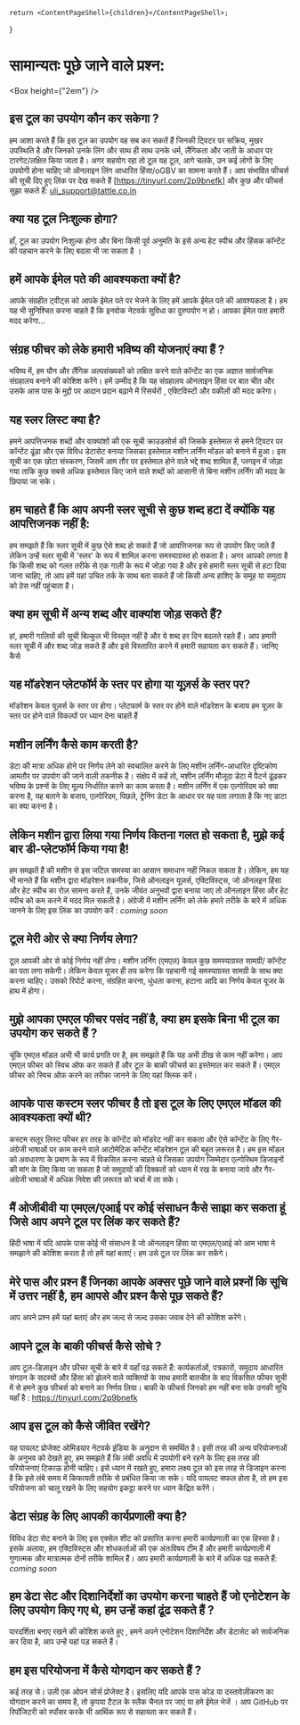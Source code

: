 
    return <ContentPageShell>{children}</ContentPageShell>;
}

# सामान्यतः पूछे जाने वाले प्रश्न:

<Box height={"2em"} />

## इस टूल का उपयोग कौन कर सकेगा ?

हम आशा करते हैं कि इस टूल का उपयोग वह सब कर सकतें हैं  जिनकी ट्विटर पर सक्रिय, मुखर उपस्थिति है और जिनको उनके लिंग और साथ ही साथ उनके धर्म, लैंगिकता और जाती के आधार पर टारगेट/लक्षित किया जाता है। अगर सहयोग रहा तो टूल यह टूल, आगे चलके, उन कई लोगों के लिए उपयोगी होना चाहिए जो ऑनलाइन लिंग आधारित हिंसा/oGBV का सामना करते हैं। आप संभावित फीचर्स की सूची दिए हुए लिंक पर देख सकते हैं [https://tinyurl.com/2p9bnefk] और  कुछ और फीचर्स सुझा सकते हैं: uli_support@tattle.co.in


## क्या यह टूल निःशुल्क होगा?

हाँ, टूल का उपयोग निःशुल्क होगा और बिना किसी पूर्व अनुमति के इसे अन्य हेट  स्पीच और हिंसक कॉन्टेंट की पहचान करने के लिए बदला भी जा सकता है । 

## हमें आपके ईमेल पते की आवश्यकता क्यों है?

आपके संग्रहीत ट्वीट्स को आपके ईमेल पते पर भेजने के लिए हमें आपके ईमेल पते की आवश्यकता है। हम यह भी सुनिश्चित करना चाहते हैं कि इनवोक नेटवर्क सुविधा का दुरुपयोग न हो। आपका ईमेल पता हमारी मदद करेगा…

## संग्रह फीचर को लेके हमारी भविष्य की योजनाएं क्या हैं ?

भविष्य में, हम यौन और लैंगिक अल्पसंख्यकों को लक्षित करने वाले कॉन्टेंट का एक अज्ञात सार्वजनिक संग्रहालय बनाने की कोशिश करेंगे। हमें उम्मीद है कि यह संग्रहालय ऑनलाइन हिंसा पर बात चीत और उसके आस पास के मुद्दों पर आदान प्रदान बढ़ाने में रिसर्चरों , एक्टिविस्टों  और वकीलों  की मदद करेगा।  

## यह स्लर लिस्ट क्या है?

हमने आपत्तिजनक शब्दों और वाक्यांशों की एक सूची क्राउडसोर्स की जिसके इस्तेमाल से हमने ट्विटर पर कॉन्टेंट ढूंढा और एक विविध डेटासेट बनाया जिसका इस्तेमाल मशीन लर्निंग मॉडल को बनाने में हुआ।  इस सूची का एक छोटा संस्करण, जिसमें आम तौर पर इस्तेमाल होने वाले भद्दे शब्द शामिल हैं, प्लगइन में जोड़ा गया ताकि कुछ सबसे अधिक इस्तेमाल किए जाने वाले शब्दों को आसानी से बिना मशीन लर्निंग की मदद के छिपाया जा सके।

## हम चाहते हैं  कि आप अपनी स्लर सूची से कुछ शब्द हटा दें क्योंकि यह आपत्तिजनक नहीं है:

हम समझते हैं कि स्लर सूची में कुछ ऐसे शब्द हो सकते हैं जो आपत्तिजनक रूप से उपयोग किए जाते हैं लेकिन उन्हें स्लर सूची में 'स्लर' के रूप में शामिल करना समस्याग्रस्त हो सकता है। अगर आपको लगता है कि किसी शब्द को गलत तरीके से एक गाली के रूप में जोड़ा गया है और इसे हमारी स्लर सूची से हटा दिया जाना चाहिए, तो आप हमें यहां उचित तर्क के साथ बता सकते हैं जो किसी अन्य हाशिए के समूह या समुदाय को ठेस नहीं पहुंचाता है।

## क्या हम सूची में अन्य शब्द और वाक्यांश जोड़ सकते हैं?

हां, हमारी गालियों की सूची बिल्कुल भी विस्तृत नहीं है और ये शब्द हर दिन बदलते रहते हैं। आप हमारी स्लर सूची में और शब्द जोड़ सकते हैं और इसे विस्तारित करने में हमारी सहायता कर सकते हैं। जानिए कैसे 

## यह मॉडरेशन प्लेटफॉर्म के स्तर पर होगा या यूज़र्स के स्तर पर?

मॉडरेशन केवल यूज़र्स के स्तर पर होगा। प्लेटफार्म के स्तर पर होने वाले मॉडरेशन के बजाय हम यूज़र  के स्तर पर होने वाले विकल्पों पर ध्यान देना चाहतें हैं 

## मशीन लर्निंग कैसे काम करती है?

डेटा की मात्रा अधिक होने पर निर्णय लेने को स्वचालित करने के लिए मशीन लर्निंग-आधारित दृष्टिकोण आमतौर पर उपयोग की जाने वाली तकनीक है। संक्षेप में कहें तो, मशीन लर्निंग मौजूदा डेटा में पैटर्न ढूंढकर भविष्य के प्रश्नों के लिए मूल्य निर्धारित करने का काम करता है। मशीन लर्निंग में एक एल्गोरिदम को क्या करना है, यह बताने के बजाय, एल्गोरिदम, पिछले, ट्रेनिंग डेटा के आधार पर यह पता लगाता है कि नए डाटा का क्या करना है।

## लेकिन मशीन द्वारा लिया गया निर्णय कितना गलत हो सकता है, मुझे कई बार डी-प्लेटफॉर्म किया गया है!

हम समझतें हैं की मशीन से इस जटिल समस्या का आसान समाधान नहीं निकल सकता है। लेकिन, हम यह भी मानते हैं कि मशीन द्वारा मॉडरेशन तकनीक, जिसे ऑनलाइन यूज़र्स, एक्टिविस्ट्स, जो ऑनलइन हिंसा और हेट स्पीच का रोज़ सामना करते हैं, उनके जीवंत अनुभवों द्वारा बनाया जाए तो ऑनलाइन हिंसा और हेट स्पीच को कम करने में मदद मिल सकती है। अंग्रेजी में मशीन लर्निंग को लेके हमारे तरीके के बारे में अधिक जानने के लिए इस लिंक का उपयोग करें : *coming soon*

## टूल मेरी ओर से क्या निर्णय लेगा?

टूल आपकी ओर से कोई निर्णय नहीं लेगा। मशीन लर्निंग (एमएल) केवल कुछ समस्याग्रस्त सामग्री/ कॉन्टेंट का पता लगा सकेगी। लेकिन केवल यूजर ही तय करेगा कि पहचानी गई समस्याग्रस्त सामग्री के साथ क्या करना चाहिए। उसको रिपोर्ट करना, संग्रहित करना, धुंधला करना, हटाना आदि का निर्णय केवल यूजर के हाथ में होगा।

## मुझे आपका एमएल फीचर पसंद नहीं है, क्या हम इसके बिना भी टूल का उपयोग कर सकते हैं ?

चूंकि एमएल मॉडल अभी भी कार्य प्रगति पर है, हम समझते हैं कि यह अभी ठीख से काम नहीं करेगा। आप एमएल फीचर को स्विच ऑफ कर सकते हैं और टूल के बाकी फीचर्स  का इस्तेमाल कर सकते हैं। एमएल फीचर को स्विच ऑफ करने का तरीका जानने के लिए यहां क्लिक करें।

## आपके पास कस्टम स्लर फीचर है तो इस टूल के लिए एमएल मॉडल की  आवश्यकता क्यों थी?

कस्टम सलूर लिस्ट फीचर हर तरह के कॉन्टेंट को मॉडरेट नहीं कर सकता और ऐसे कॉन्टेंट के लिए गैर-अंग्रेजी भाषाओं पर काम करने वाले आटोमेटिक कॉन्टेंट मॉडरेशन टूल की बहुत ज़रूरत है।  हम इस मॉडल को अवधारणा के प्रमाण के रूप में विकसित करना चाहते थे जिसका उपयोग जिम्मेदार एल्गोरिथम डिजाइनों की मांग के लिए किया जा सकता है जो समुदायों की दिक्कतों को ध्यान में रख के बनाया जाये और गैर-अंग्रेजी भाषाओं में अधिक निवेश की ज़रूरत को चर्चा में ला सके। 

## मैं ओजीबीवी या एमएल/एआई पर कोई संसाधन कैसे साझा कर सकता हूं जिसे आप अपने टूल पर लिंक कर सकते हैं?

हिंदी भाषा में यदि आपके पास कोई भी  संसाधन है जो ऑनलाइन हिंसा या एमएल/एआई को आम भाषा मे समझाने की कोशिश करता है  तो हमें यहां बताएं। हम उसे  टूल पर लिंक कर सकेंगे।

## मेरे पास और प्रश्न हैं जिनका आपके अक्सर पूछे जाने वाले प्रश्नों कि सूचि में   उत्तर नहीं है, हम आपसे और प्रश्न कैसे पूछ सकते हैं? 

आप अपने प्रश्न हमें यहां बताएं और हम जल्द से जल्द उसका जवाब देने की कोशिश करेंगे।

## आपने टूल के बाकी फीचर्स कैसे सोचे ?

आप टूल-डिज़ाइन और फ़ीचर सूची के बारे में यहाँ पढ़ सकते हैं:
कार्यकर्ताओं, पत्रकारों, समुदाय आधारित संगठन के सदस्यों और हिंसा को झेलने वाले व्यक्तियों के साथ हमारी बातचीत के बाद विकसित फीचर सूची में से हमने कुछ फीचर्स को बनाने का निर्णय लिया। बाकी के फीचर्स जिनको हम नहीं बना सके उनकी सूचि यहाँ है : https://tinyurl.com/2p9bnefk

## आप इस टूल को कैसे जीवित रखेंगे?

यह पायलट प्रोजेक्ट ओमिडयार नेटवर्क इंडिया के अनुदान से समर्थित है। इसी तरह की अन्य परियोजनाओं के अनुभव को देखते हुए, हम समझते हैं कि लंबी अवधि में उपयोगी बने रहने के लिए इस तरह की परियोजनाएं टिकाऊ होनी चाहिए। इसे ध्यान में रखते हुए, हमारा लक्ष्य टूल को इस तरह से डिजाइन करना है कि इसे लंबे समय में किफायती तरीके से प्रबंधित किया जा सके। यदि पायलट सफल होता है, तो हम इस परियोजना को चालू रखने के लिए सहयोग इकट्ठा करने पर ध्यान केंद्रित करेंगे। 

## डेटा संग्रह के लिए आपकी कार्यप्रणाली क्या है?

विविध डेटा सेट बनाने के लिए इस एक्सेल शीट को प्रसारित करना हमारी कार्यप्रणाली का एक हिस्सा है। इसके अलावा, हम एक्टिविस्ट्स और शोधकर्ताओं  की एक अंतःविषय टीम हैं और हमारी कार्यप्रणाली में गुणात्मक और मात्रात्मक दोनों तरीके शामिल हैं। आप हमारी कार्यप्रणाली के बारे में अधिक पढ़ सकते हैं: *coming soon* 

## हम डेटा सेट और दिशानिर्देशों का उपयोग करना चाहते  हैं जो एनोटेशन के लिए उपयोग किए गए थे, हम  उन्हें कहां ढूंढ सकते  हैं ?

पारदर्शिता बनाए रखने की कोशिश करते हुए , हमने अपने एनोटेशन दिशानिर्देश और डेटासेट को सार्वजनिक कर दिया है, आप उन्हें यहां पड़ सकते हैं। 

## हम इस परियोजना में कैसे योगदान कर सकते  हैं ?

कई तरह से। उली एक ओपन सोर्स प्रोजेक्ट है। इसलिए यदि आपके पास कोड या दस्तावेज़ीकरण का योगदान करने का समय है, तो कृपया  टैटल के स्लैक चैनल पर जाएं या हमे ईमेल भेजें । आप GitHub पर रिपॉजिटरी को स्पॉंसर करके भी आर्थिक रूप से सहायता कर सकते हैं।  